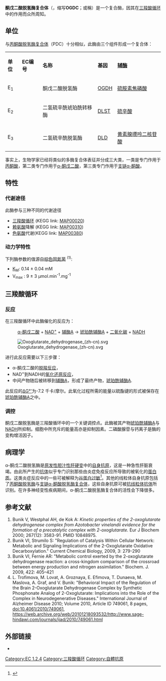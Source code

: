 {{noteTA|G1=生命科学}}
'''酮戊二酸脱氢酶复合体'''（{{lang-en|oxoglutarate dehydrogenase complex}}，缩写'''OGDC'''；或稱{{lang-en|α-ketoglutarate dehydrogenase complex}}）是一个复合酶，因其在[[三羧酸循环|三羧酸循环]]中的作用而众所周知。

==单位==
与[[丙酮酸脱氢酶复合体|丙酮酸脱氢酶复合体]]（PDC）十分相似，此酶由三个组件形成一个复合体：
{| class="wikitable"
| '''单位''' || '''EC编号''' || '''名称''' || '''基因''' ||  '''[[辅酶|辅酶]]''' 
 |- 
 | E<sub>1</sub> || {{EC number|1.2.4.2}} || 酮戊二酸脱氢酶  || [[OGDH|OGDH]] || [[硫胺素焦磷酸|硫胺素焦磷酸]]
 |- 
 | E<sub>2</sub> || {{EC number|2.3.1.61}} || 二氢硫辛酰琥珀酰转移酶 || [[DLST|DLST]] || [[硫辛酸|硫辛酸]] 
 |- 
 | E<sub>3</sub> || {{EC number|1.8.1.4}} || 二氢硫辛酰脱氢酶 || [[DLD|DLD]] || [[黄素腺嘌呤二核苷酸|黄素腺嘌呤二核苷酸]] 
|}

事实上，生物学家已经将类似的多酶复合体表征并分成三大类，一类是专门作用于[[丙酮酸|丙酮酸]]，第二类专门作用于[[α-酮戊二酸|α-酮戊二酸]]，第三类专门作用于[[支链α-酮酸|支链α-酮酸]]。

==特性==
===代谢途径===
此酶参与三种不同的代谢途径
* [[三羧酸循环|三羧酸循环]] (KEGG link: [http://www.genome.jp/kegg/pathway/map/map00720.html MAP00020])
* [[赖氨酸|赖氨酸]]降解 (KEGG link: [http://www.genome.jp/kegg/pathway/map/map00310.html MAP00310])
* [[色氨酸|色氨酸]]代谢(KEGG link: [http://www.genome.jp/kegg/pathway/map/map00380.html MAP00380])

===动力学特性===
下列酶参数的值源自[[棕色固氮菌|棕色固氮菌]] <sup>(1)</sup>:
*[[米氏方程|K<sub>M</sub>]]: 0.14 ± 0.04 mM
*V<sub>max</sub> : 9 ± 3 μmol.min<sup>-1</sup>.mg<sup>-1</sup>

==三羧酸循环==
===反应===
在三羧酸循环中此酶催化的反应为：
:[[α-酮戊二酸|α-酮戊二酸]] + [[烟酰胺腺嘌呤二核苷酸|NAD<sup>+</sup>]] + [[辅酶A|辅酶A]] → [[琥珀酰辅酶A|琥珀酰辅酶A]] + [[二氧化碳|二氧化碳]] + [[NADH|NADH]] 

[[Image:Oxoglutarate_dehydrogenase_(zh-cn).svg|thumb]]

进行此反应需要以下三步骤：
* α-酮戊二酸的[[脱羧反应|脱羧反应]]，
* NAD<sup>+</sup>到NADH的[[氧化还原反应|氧化还原反应]]，
* 中间产物随后被转移到[[辅酶A|辅酶A]]，形成了最终产物，[[琥珀酰辅酶A|琥珀酰辅酶A]]. 

此反应的[[吉布斯能|ΔG°']]为-7.2 千卡/摩尔。此氧化过程所需的能量以硫酯键的形式被保存在[[琥珀酰辅酶A|琥珀酰辅酶A]]之中。

===调控===
酮戊二酸脱氢酶是三羧酸循环中的一个关键调控点。此酶被其产物[[琥珀酰辅酶A|琥珀酰辅酶A]]与[[NADH|NADH]]所抑制。细胞中所充斥的能量高亦是抑制因素。二磷酸腺苷与钙离子是酶的变构增活因子。

==病理学==
α-酮戊二酸脱氢酶是[[原发性胆汁性肝硬变|原发性胆汁性肝硬变]]中的[[自身抗原|自身抗原]]，这是一种急性肝脏衰竭。由此所产生的[[抗体|抗体]]似乎专门识别那些由炎症免疫反应所导致的被氧化的[[蛋白质|蛋白质]]。这类炎症反应中的一些可被解释为[[谷蛋白过敏|谷蛋白过敏]]<ref name="pmid17657817">{{cite journal | author = Leung PS, Rossaro L, Davis PA, ''et al.'' | title = Antimitochondrial antibodies in acute liver failure: Implications for primary biliary cirrhosis | url = https://archive.org/details/sim_hepatology_2007-11_46_5/page/1436 | journal = Hepatology| volume = 46| issue = | pages = 1436| year = 2007 | pmid = 17657817 | doi = 10.1002/hep.21828}}</ref>。其他的线粒体自身抗原包括了[[丙酮酸脱氢酶|丙酮酸脱氢酶]]与[[支链α-酮酸脱氢酶复合体|支链α-酮酸脱氢酶复合体]]，这些自身抗原可被[[抗线粒体抗体|抗线粒体抗体]]所识别。在许多神经变性疾病期间，α-酮戊二酸脱氢酶复合体的活性会下降很多。

==参考文献==
<references />
# Bunik V, Westphal AH, de Kok A: ''Kinetic properties of the 2-oxoglutarate dehydrogenase complex from Azotobacter vinelandii evidence for the formation of a precatalytic complex with 2-oxoglutarate.'' Eur J Biochem 2000; 267(12): 3583-91. PMID 10848975.
# Bunik VI, Strumilo S: "Regulation of Catalysis Within Cellular Network: Metabolic and Signaling Implications of the 2-Oxoglutarate Oxidative Decarboxylation." Current Chemical Biology, 2009, 3: 279-290
# Bunik VI, Fernie AR: "Metabolic control exerted by the 2-oxoglutarate dehydrogenase reaction: a cross-kingdom comparison of the crossroad between energy production and nitrogen assimilation." Biochem. J. 2009, 422: 405–421
# L. Trofimova, M. Lovat, A. Groznaya, E. Efimova, T. Dunaeva, M. Maslova, A. Graf, and V. Bunik: "Behavioral Impact of the Regulation of the Brain 2-Oxoglutarate Dehydrogenase Complex by Synthetic Phosphonate Analog of 2-Oxoglutarate: Implications into the Role of the Complex in Neurodegenerative Diseases." International Journal of Alzheimer Disease 2010; Volume 2010,  Article ID 749061, 8 pages, doi:10.4061/2010/749061, https://web.archive.org/web/20101218093532/http://www.sage-hindawi.com/journals/ijad/2010/749061.html

==外部链接==
* {{MeshName|Oxoglutarate+dehydrogenase}}

{{醛/酮氧化还原酶类}}
{{多酶复合体}}
{{三羧酸循环酶类与电子传递链}}
{{线粒体蛋白质}}
{{自體抗原}}

[[Category:EC_1.2.4|Category:EC 1.2.4]]
[[Category:三羧酸循环|Category:三羧酸循环]]
[[Category:自體抗原|Category:自體抗原]]